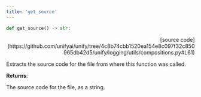 ```yaml
---
title: 'get_source'
---
```


```python
def get_source() -> str:
```

<p align="right">[source code](https://github.com/unifyai/unify/tree/4c8b74cbb1520ea154e8c097f32c850965db42d5/unify/logging/utils/compositions.py#L61)</p>

Extracts the source code for the file from where this function was called.

**Returns**:

The source code for the file, as a string.